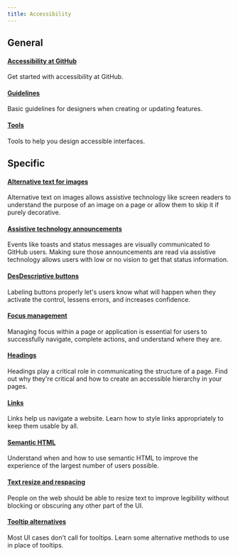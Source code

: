 ```yaml
---
title: Accessibility
---
```


## General

#### [Accessibility at GitHub](/guides/accessibility/accessibility-at-github)

Get started with accessibility at GitHub.

#### [Guidelines](/guides/accessibility/guidelines)

Basic guidelines for designers when creating or updating features.

#### [Tools](/guides/accessibility/tools)

Tools to help you design accessible interfaces.

## Specific

#### [Alternative text for images](/guides/accessibility/alternative-text-for-images)

Alternative text on images allows assistive technology like screen readers to understand the purpose of an image on a page or allow them to skip it if purely decorative.

#### [Assistive technology announcements](/guides/accessibility/announcements)

Events like toasts and status messages are visually communicated to GitHub users. Making sure those announcements are read via assistive technology allows users with low or no vision to get that status information.

#### [DesDescriptive buttons](/guides/accessibility/descriptive-buttons)

Labeling buttons properly let's users know what will happen when they activate the control, lessens errors, and
increases confidence.

#### [Focus management](/guides/accessibility/focus-management)

Managing focus within a page or application is essential for users to successfully navigate, complete actions,
and understand where they are.

#### [Headings](/guides/accessibility/headings)

Headings play a critical role in communicating the structure of a page. Find out why they're critical and how to
create an accessible hierarchy in your pages.

#### [Links](/guides/accessibility/links)

Links help us navigate a website. Learn how to style links appropriately to keep them usable by all.

#### [Semantic HTML](/guides/accessibility/semantic-html)

Understand when and how to use semantic HTML to improve the experience of the largest number of users possible.

#### [Text resize and respacing](/guides/accessibility/text-resize-and-respacing)

People on the web should be able to resize text to improve legibility without blocking or obscuring any other
part of the UI.

#### [Tooltip alternatives](/guides/accessibility/tooltip-alternatives)

Most UI cases don't call for tooltips. Learn some alternative methods to use in place of tooltips.
